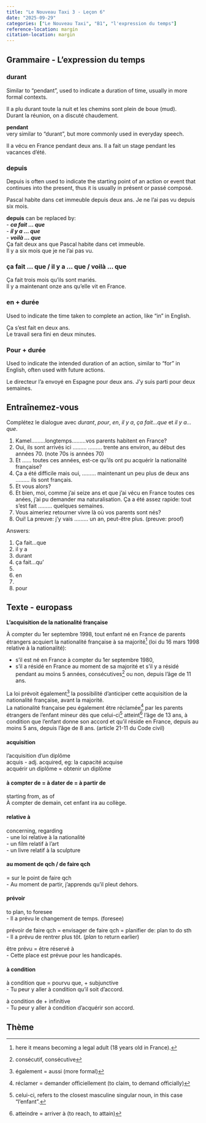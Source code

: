 ```yaml
---
title: "Le Nouveau Taxi 3 - Leçon 6"
date: "2025-09-29"
categories: ["Le Nouveau Taxi", "B1", "l'expression du temps"]
reference-location: margin
citation-location: margin
---
```


## Grammaire - L'expression du temps

### durant
Similar to "pendant", used to indicate a duration of time, usually in more formal contexts.

Il a plu durant toute la nuit et les chemins sont plein de boue (mud).   
Durant la réunion, on a discuté chaudement. 


**pendant**  
very similar to "durant", but more commonly used in everyday speech.

Il a vécu en France pendant deux ans.
Il a fait un stage pendant les vacances d'été.


### depuis
Depuis is often used to indicate the starting point of an action or event that continues into the present, thus it is usually in présent or passé composé.

Pascal habite dans cet immeuble depuis deux ans.
Je ne l'ai pas vu depuis six mois.

**depuis** can be replaced by:  
- **_ca fait ... que_**  
- **_il y a ... que_**  
- **_voilà ... que_**  
Ça fait deux ans que Pascal habite dans cet immeuble.  
Il y a six mois que je ne l'ai pas vu.


### ça fait ... que / il y a ... que / voilà ... que

Ça fait trois mois qu'ils sont mariés.  
Il y a maintenant onze ans qu'elle vit en France.


### en + durée
Used to indicate the time taken to complete an action, like "in" in English.

Ça s'est fait en deux ans.  
Le travail sera fini en deux minutes.


### Pour + durée
Used to indicate the intended duration of an action, similar to "for" in English, often used with future actions.

Le directeur l'a envoyé en Espagne pour deux ans.
J'y suis parti pour deux semaines.



## Entraînemez-vous

Complétez le dialogue avec _durant_, _pour_, _en_, _il y a_, _ça fait...que_ et _il y a...que_.


1. Kamel.........longtemps.........vos parents habitent en France?
2. Oui, ils sont arrivés ici ......... ......... trente ans environ, au début des années 70. (note 70s is années 70)
3. Et ...... toutes ces années, est-ce qu'ils ont pu acquérir la nationalité française?
4. Ça a été difficile mais oui, ......... maintenant un peu plus de deux ans ......... ils sont français.
5. Et vous alors?
6. Et bien, moi, comme j'ai seize ans et que j'ai vécu en France toutes ces anées, j'ai pu demander ma naturalisation. Ça a été assez rapide: tout s'est fait ......... quelques semaines.
7. Vous aimeriez retourner vivre là où vos parents sont nés?
8. Oui! La preuve: j'y vais ......... un an, peut-être plus. (preuve: proof)






Answers:

1. Ça fait...que
2. il y a
3. durant
4. ça fait...qu'
5.     
6. en
7.     
8. pour


## Texte - europass

**L'acquisition de la nationalité française**


À compter du 1er septembre 1998, tout enfant né en France de parents étrangers acquiert la nationalité française à sa majorité[^2a1] (loi du 16 mars 1998 relative à la nationalité):

- s'il est né en France à compter du 1er septembre 1980,
- s'il a résidé en France au moment de sa majorité et s'il y a résidé pendant au moins 5 années, consécutives[^2a2] ou non, depuis l'âge de 11 ans.

La loi prévoit également[^2a3] la possibilité d'anticiper cette acquisition de la nationalité française, avant la majorité.  
La nationalité française peu également être réclamée[^2a4] par les parents étrangers de l'enfant mineur dès que celui-ci[^2a5] atteint[^2a6] l'âge de 13 ans, à condition que l'enfant donne son accord et qu'il réside en France, depuis au moins 5 ans, depuis l'âge de 8 ans. (article 21-11 du Code civil)


:::{.callout-tip}
#### acquisition
l'acquisition d'un diplôme    
acquis - adj. acquired, eg: la capacité acquise  
acquérir un diplôme = obtenir un diplôme

:::


:::{.callout-tip}
#### à compter de = à dater de = à partir de
starting from, as of  
À compter de demain, cet enfant ira au collège.

:::


:::{.callout-tip}
#### relative à
concerning, regarding  
- une loi relative à la nationalité  
- un film relatif à l'art  
- un livre relatif à la sculpture

:::


:::{.callout-tip}
#### au moment de qch / de faire qch
= sur le point de faire qch  
- Au moment de partir, j'apprends qu'il pleut dehors.

:::


:::{.callout-tip}
#### prévoir
to plan, to foresee  
- Il a prévu le changement de temps. (foresee)

prévoir de faire qch = envisager de faire qch = planifier de: plan to do sth  
- Il a prévu de rentrer plus tôt. (*plan* to return earlier)

être prévu = être réservé à  
- Cette place est prévue pour les handicapés.

:::


:::{.callout-tip}
#### à condition
à condition que = pourvu que, + subjunctive  
- Tu peur y aller à condition qu'il soit d'accord.

à condition de + infinitive  
- Tu peur y aller à condition d'acquérir son accord.

:::





[^2a1]: here it means becoming a legal adult (18 years old in France).
[^2a2]: consécutif, consécutive
[^2a3]: également = aussi (more formal)
[^2a4]: réclamer = demander officiellement (to claim, to demand officially)
[^2a5]: celui-ci, refers to the closest masculine singular noun, in this case "l'enfant".
[^2a6]: atteindre = arriver à (to reach, to attain)


## Thème


